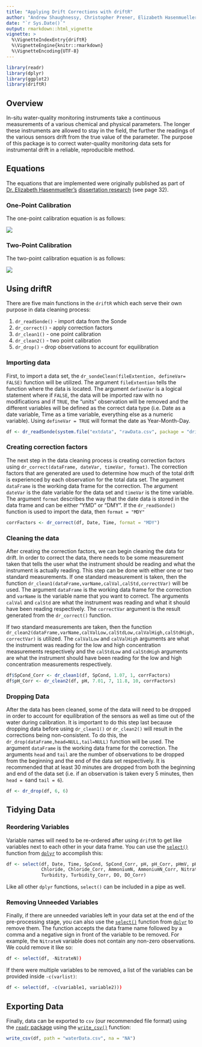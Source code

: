 ```yaml
---
title: "Applying Drift Corrections with driftR"
author: "Andrew Shaughnessy, Christopher Prener, Elizabeth Hasenmueller"
date: "`r Sys.Date()`"
output: rmarkdown::html_vignette
vignette: >
  %\VignetteIndexEntry{driftR}
  %\VignetteEngine{knitr::rmarkdown}
  %\VignetteEncoding{UTF-8}
---
```


```r
library(readr)
library(dplyr)
library(ggplot2)
library(driftR)
```

## Overview

In-situ water-quality monitoring instruments take a continuous measurements of a various chemical and physical parameters. The longer these instruments are allowed to stay in the field, the further the readings of the various sensors drift from the true value of the parameter. The purpose of this package is to correct water-quality monitoring data sets for instrumental drift in a reliable, reproducible method.

## Equations
The equations that are implemented were originally published as part of [Dr. Elizabeth Hasenmueller's](https://hasenmuellerlab.weebly.com) [dissertation research](http://openscholarship.wustl.edu/cgi/viewcontent.cgi?article=1584&amp=&context=etd&amp=&sei-redir=1&referer=https%253A%252F%252Fscholar.google.com%252Fscholar%253Fhl%253Den%2526as_sdt%253D0%25252C26%2526q%253Dhasenmueller%252Bwash%252Bu%2526btnG%253D#search=%22hasenmueller%20wash%20u%22) (see page 32).

### One-Point Calibration
The one-point calibration equation is as follows:

![](https://raw.githubusercontent.com/shaughnessyar/driftR/master/man/figures/onePointCorrection.png)

### Two-Point Calibration 
The two-point calibration equation is as follows:

![](https://raw.githubusercontent.com/shaughnessyar/driftR/master/man/figures/twoPointCorrection.png)

## Using driftR
There are five main functions in the `driftR` which each serve their own purpose in data cleaning process:

1. `dr_readSonde()` - import data from the Sonde 
2. `dr_correct()` - apply correction factors
3. `dr_clean1()` - one point calibration 
4. `dr_clean2()` - two point calibration
5. `dr_drop()` - drop observations to account for equilibration

### Importing data
First, to import a data set, the `dr_sondeClean(fileExtention, defineVar= FALSE)` function will be utilized. The argument `fileExtention` tells the function where the data is located. The argument `defineVar` is a logical statement where if `FALSE`, the data will be imported raw with no modifications and if `TRUE`, the "units" observation will be removed and the different variables will be defined as the correct data type (i.e. Date as a date variable, Time as a time variable, everything else as a numeric variable). Using `defineVar = TRUE` will format the date as Year-Month-Day.

```r
df <- dr_readSonde(system.file("extdata", "rawData.csv", package = "driftR"), defineVar = TRUE)
```

### Creating correction factors
The next step in the data cleaning process is creating correction factors using `dr_correct(dataFrame, dateVar, timeVar, format)`. The correction factors that are generated are used to determine how much of the total drift is experienced by each observation for the total data set. The argument `dataFrame` is the working data frame for the correction. The argument `dateVar` is the date variable for the data set and `timeVar` is the time variable. The argument `format` describes the way that the date data is stored in the data frame and can be either "YMD" or "DMY". If the `dr_readSonde()` function is used to import the data, then `format = "MDY"`

```r
corrFactors <- dr_correct(df, Date, Time, format = "MDY")
```

### Cleaning the data
After creating the correction factors, we can begin cleaning the data for drift. In order to correct the data, there needs to be some measurement taken that tells the user what the instrument should be reading and what the instrument is actually reading. This step can be done with either one or two standard measurements. If one standard measurement is taken, then the function `dr_clean1(dataFrame,varName,calVal,calStd,correctVar)` will be used. The argument `dataFrame` is the working data frame for the correction and `varName` is the variable name that you want to correct. The arguments `calVal` and `calStd` are what the instrument was reading and what it should have been reading respectively. The `correctVar` argument is the result generated from the `dr_correct()` function. 

If two standard measurements are taken, then the function `dr_clean2(dataFrame,varName,calValLow,calStdLow,calValHigh,calStdHigh,correctVar)` is utilized. The `calValLow` and `calValHigh` arguments are what the instrument was reading for the low and high concentration measurements respectively and the `calStdLow` and `calStdHigh` arguments are what the instrument should have been reading for the low and high concentration measurements respectively. 

```r
df$SpCond_Corr <- dr_clean1(df, SpCond, 1.07, 1, corrFactors)
df$pH_Corr <- dr_clean2(df, pH, 7.01, 7, 11.8, 10, corrFactors)
```

### Dropping Data
After the data has been cleaned, some of the data will need to be dropped in order to account for equilibration of the sensors as well as time out of the water during calibration. It is important to do this step last because dropping data before using `dr_clean1()` or `dr_clean2()` will result in the corrections being non-consistent. To do this, the `dr_drop(dataFrame,head=NULL,tail=NULL)` function will be used. The argument `dataFrame` is the working data frame for the correction. The arguments `head` and `tail` are the number of observations to be dropped from the beginning and the end of the data set respectively. It is recommended that at least 30 minutes are dropped from both the beginning and end of the data set (i.e. if an observation is taken every 5 minutes, then `head = 6`and `tail = 6`).

```r
df <- dr_drop(df, 6, 6)
```

## Tidying Data
### Reordering Variables

Variable names will need to be re-ordered after using `driftR` to get like variables next to each other in your data frame. You can use the [`select()`](http://dplyr.tidyverse.org/reference/select.html) function from [`dplyr`](http://dplyr.tidyverse.org) to accomplish this:

```r
df <- select(df, Date, Time, SpCond, SpCond_Corr, pH, pH_Corr, pHmV, pHmV_Corr, 
             Chloride, Chloride_Corr, AmmoniumN, AmmoniumN_Corr, NitrateN, NitrateN_Corr, 
             Turbidity, Turbidity_Corr, DO, DO_Corr)
```

Like all other `dplyr` functions, `select()` can be included in a pipe as well.

### Removing Unneeded Variables

Finally, if there are unneeded variables left in your data set at the end of the pre-processing stage, you can also use the [`select()`](http://dplyr.tidyverse.org/reference/select.html) function from [`dplyr`](http://dplyr.tidyverse.org) to remove them. The function accepts the data frame name followed by a comma and a negative sign in front of the variable to be removed. For example, the `NitrateN` variable does not contain any non-zero observations. We could remove it like so:

```r
df <- select(df, -NitrateN))
```

If there were multiple variables to be removed, a list of the variables can be provided inside `-c(varlist)`:

```r
df <- select(df, -c(variable1, variable2)))
```

## Exporting Data
Finally, data can be exported to `csv` (our recommended file format) using the [`readr` package](http://readr.tidyverse.org) using the [`write_csv()`](http://readr.tidyverse.org/reference/write_delim.html) function:

```r
write_csv(df, path = "waterData.csv", na = "NA")
```
